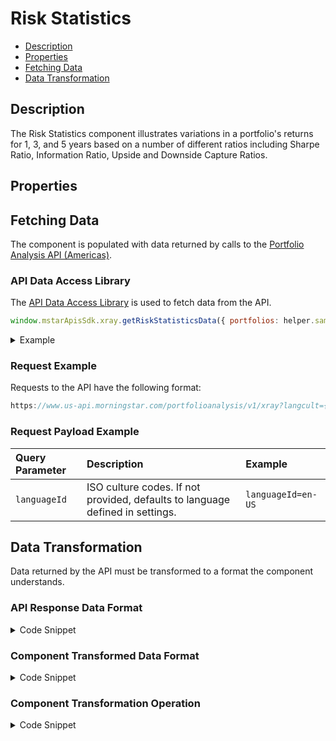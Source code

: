 
<Meta title="RiskStatistics" component={RiskStatistics} />

<style> {
  `
    details {
      padding: 10px;
      font-weight: bold;
      color: white;
      background: #3c3c3c;
    }
    summary {
      font-family: "Nunito Sans","San Francisco",BlinkMacSystemFont,"Segoe UI","Helvetica Neue",Helvetica,Arial,sans-serif;
      cursor: pointer;
    }
    .summary-text {
      padding-left: 5px;
      font-size: 15px;
    }
    .v-application--wrap {
        min-height: 100%
    }
  `}

</style>


# Risk Statistics

- [Description](#description)
- [Properties](#properties)
- [Fetching Data](#fetching-data)
- [Data Transformation](#data-transformation)

## Description

The Risk Statistics component illustrates variations in a portfolio's returns for 1, 3, and 5 years based on a number of different ratios including Sharpe Ratio, Information Ratio, Upside and Downside Capture Ratios.

<Canvas withSource="open" withToolbar>
  <Story id="components-riskstatistics--story-details"></Story>
</Canvas>

## Properties

<ArgsTable of={RiskStatistics} />

## Fetching Data

The component is populated with data returned by calls to the <a href={PORTFOLIO_ANALYSIS_AMERICAS_URL} target="_blank">Portfolio Analysis API (Americas)</a>.

<!--
- [API Data Access Library](#api-data-access-library)
- [Request Example](#request-example)
- [Request Payload Example](#request-payload-example)
-->

### API Data Access Library

The <a href={DATA_ACCESS_LIBRARY} target="_blank">API Data Access Library</a> is used to fetch data from the API.

``` javascript dark
window.mstarApisSdk.xray.getRiskStatisticsData({ portfolios: helper.sampleUsPortfolio, languageId: 'en-US' });
```
<details>
  <summary><span class="summary-text">Example</span></summary>

``` javascript dark
const sampleUsPortfolio = [
    {
        name: 'US demo portfolio - weight',
        totalValue: 10000,
        currency: 'USD',
        holdings: [
            {
                securityId: 'FOUSA06OEZ',
                weight: 30,
            },
            {
                securityId: 'FOUSA06IVV',
                weight: 50,
            },
            {
                securityId: 'F00000T770',
                weight: 20,
            },
        ],
        benchmark: {
            type: 'Standard',
            holdings: [
                {
                    securityId: 'XIUSA0010V',
                    weight: 100,
                },
            ],
        },
    },
];

window.mstarApisSdk.xray.getAssetAllocationBreakdown({ portfolios: sampleUsPortfolio, languageId: 'en-US' });

```
</details>

### Request Example

Requests to the API have the following format:

```javascript dark
https://www.us-api.morningstar.com/portfolioanalysis/v1/xray?langcult={{languageId}}

```

### Request Payload Example

| Query Parameter | Description|Example |
| :----------- | :--------| :----------- | 
| `languageId` | ISO culture codes. If not provided, defaults to language defined in settings. | `languageId=en-US` |


## Data Transformation

Data returned by the API must be transformed to a format the component understands.

<!--
- [API Response Data Format](#api-response-data-format)
- [Component Transformed Data Format](#component-transformed-data-format) 
- [Component Transformation Operation](#component-transformation-operation) 
-->

### API Response Data Format

<details>
  <summary><span class="summary-text">Code Snippet</span></summary>

```json dark
{
    "RiskStatistics": [
        {
            "AsOfDate": "2022-09-30T00:00:00",
            "TrailingTimePeriod": "Year1",
            "DataFrequency": "Monthly",
            "Portfolio": {
                "Mean": -19.25,
                "SharpeRatio": -1.16,
                "StandardDeviation": 16.4,
                "InformationRatio": -0.16,
                "TrackingError": 9.31,
                "SortinoRatio": -1.2,
                "ExcessReturn": -0.78
            },
            "Benchmark": {
                "Mean": -17.78,
                "SharpeRatio": -0.77,
                "StandardDeviation": 21.72,
                "SortinoRatio": -0.92
            },
            "Security": [
                {
                    "SecurityId": "FOUSA06OEZ",
                    "Weight": 30,
                    "RiskStatisticsItem": {
                        "Mean": -20.61132,
                        "SharpeRatio": -1.159,
                        "StandardDeviation": 19.073
                    }
                },
            ]
        },
        {
            "AsOfDate": "2022-09-30T00:00:00",
            "TrailingTimePeriod": "Year3",
            "DataFrequency": "Monthly",
            "Portfolio": {
                "Mean": 0.87,
                "SharpeRatio": 0.1,
                "StandardDeviation": 17.73,
                "InformationRatio": -0.83,
                "TrackingError": 8.04,
                "SortinoRatio": 0.13,
                "ExcessReturn": -2.03
            },
            "Benchmark": {
                "Mean": 7.58,
                "SharpeRatio": 0.44,
                "StandardDeviation": 20.9,
                "SortinoRatio": 0.64
            },
            "Security": [
                {
                    "SecurityId": "F00000T770",
                    "Weight": 20,
                    "RiskStatisticsItem": {
                        "Mean": -0.47966,
                        "SharpeRatio": -0.07,
                        "StandardDeviation": 9.494
                    }
                }
            ]
        },
    ],
    "MPTStatistics": [
        {
            "AsOfDate": "2022-09-30T00:00:00",
            "TrailingTimePeriod": "Year1",
            "DataFrequency": "Monthly",
            "Portfolio": {
                "Alpha": -8.24,
                "Beta": 0.7,
                "RSquared": 84.51
            }
        },
        {
            "AsOfDate": "2022-09-30T00:00:00",
            "TrailingTimePeriod": "Year3",
            "DataFrequency": "Monthly",
            "Portfolio": {
                "Alpha": -5.2,
                "Beta": 0.79,
                "RSquared": 86.97
            }
        },
    ],
    "Drawdown": {
        "AsOfDate": "2022-09-30T00:00:00",
        "Portfolio": {
            "PortfolioDrawdownItem": {
                "MaxDrawdown": -22.4446,
                "NoOfPeriods": 94,
                "PeakDate": "2020-02-01T00:00:00",
                "ValleyDate": "2020-04-30T00:00:00",
                "UpPercent": 0.585,
                "DownPercent": 0.415
            },
            "TimePeriods": [
                {
                    "id": "Month3",
                    "DrawdownItem": {
                        "MaxDrawdown": -4.0755,
                        "NoOfPeriods": 3,
                        "PeakDate": "2022-09-01T00:00:00",
                        "ValleyDate": "2022-09-30T00:00:00",
                        "UpPercent": 0.333,
                        "DownPercent": 0.667
                    }
                },
                {
                    "id": "Month6",
                    "DrawdownItem": {
                        "MaxDrawdown": -12.5895,
                        "NoOfPeriods": 6,
                        "PeakDate": "2022-05-01T00:00:00",
                        "ValleyDate": "2022-07-31T00:00:00",
                        "UpPercent": 0.333,
                        "DownPercent": 0.667
                    }
                },
                {
                    "id": "Year1",
                    "DrawdownItem": {
                        "MaxDrawdown": -15.5323,
                        "NoOfPeriods": 12,
                        "PeakDate": "2022-02-01T00:00:00",
                        "ValleyDate": "2022-07-31T00:00:00",
                        "UpPercent": 0.417,
                        "DownPercent": 0.583
                    }
                },
                {
                    "id": "Year2",
                    "DrawdownItem": {
                        "MaxDrawdown": -15.5323,
                        "NoOfPeriods": 24,
                        "PeakDate": "2022-02-01T00:00:00",
                        "ValleyDate": "2022-07-31T00:00:00",
                        "UpPercent": 0.542,
                        "DownPercent": 0.458
                    }
                },
                {
                    "id": "Year3",
                    "DrawdownItem": {
                        "MaxDrawdown": -22.4446,
                        "NoOfPeriods": 36,
                        "PeakDate": "2020-02-01T00:00:00",
                        "ValleyDate": "2020-04-30T00:00:00",
                        "UpPercent": 0.583,
                        "DownPercent": 0.417
                    }
                },
            ],
            "CalendarYear": [
                {
                    "id": "2020",
                    "CalenderYearDrawdownItem": {
                        "MaxDrawdown": -22.4446,
                        "NoOfPeriods": 12,
                        "PeakDate": "2020-02-01T00:00:00",
                        "ValleyDate": "2020-04-30T00:00:00",
                        "UpPercent": 0.583,
                        "DownPercent": 0.415
                    }
                },
                {
                    "id": "2021",
                    "CalenderYearDrawdownItem": {
                        "MaxDrawdown": -3.6251,
                        "NoOfPeriods": 12,
                        "PeakDate": "2021-12-01T00:00:00",
                        "ValleyDate": "2021-12-31T00:00:00",
                        "UpPercent": 0.667,
                        "DownPercent": 0.415
                    }
                },
                {
                    "id": "2022",
                    "CalenderYearDrawdownItem": {
                        "MaxDrawdown": -15.5323,
                        "NoOfPeriods": 9,
                        "PeakDate": "2022-02-01T00:00:00",
                        "ValleyDate": "2022-07-31T00:00:00",
                        "UpPercent": 0.333,
                        "DownPercent": 0.415
                    }
                }
            ]
        }
    },
    "CaptureRatio": {
        "AsOfDate": "2022-09-30T00:00:00",
        "Portfolio": {
            "Downside": {
                "TimePeriod": [
                    {
                        "Id": "Year1",
                        "Value": 81.53
                    },
                    {
                        "Id": "Year3",
                        "Value": 84.76
                    },
                    {
                        "Id": "Year5",
                        "Value": 83.02
                    }
                ]
            },
            "Upside": {
                "TimePeriod": [
                    {
                        "Id": "Year1",
                        "Value": 56.13
                    },
                    {
                        "Id": "Year3",
                        "Value": 67.76
                    },
                    {
                        "Id": "Year5",
                        "Value": 63.26
                    }
                ]
            }
        }
    }
}
```
</details>

### Component Transformed Data Format

<details>
  <summary><span class="summary-text">Code Snippet</span></summary>

```json dark
[
    {
        "name": "Sharpe Ratio",
        "year1": -1.16,
        "year3": 0.1,
        "year5": 0.08,
        "year10": null
    },
    {
        "name": "Information Ratio",
        "year1": -0.16,
        "year3": -0.83,
        "year5": -0.99,
        "year10": null
    },
    {
        "name": "Max Drawdown %",
        "month3": "-4.08",
        "month6": "-12.59",
        "year1": "-15.53",
        "year2": "-15.53",
        "year3": "-22.44",
        "year5": "-22.44",
        "year10": null
    },
    {
        "name": "Upside Capture Ratio",
        "year1": "56.13",
        "year3": "67.76",
        "year5": "63.26"
    },
    {
        "name": "Downside Capture Ratio",
        "year1": "81.53",
        "year3": "84.76",
        "year5": "83.02"
    }
]
```
</details>

### Component Transformation Operation

<details>
  <summary><span class="summary-text">Code Snippet</span></summary>

```javascript dark
  parsedModelData() {
    const xray = this.modelData;
    const riskStatistics = get(xray, 'RiskStatistics', []);
    const captureRatio = get(xray, 'CaptureRatio.Portfolio', []);
    const drawdown = get(xray, 'Drawdown.Portfolio', []);
    const statsDataPoints = [
        'SharpeRatio',
        'InformationRatio',
        'MaxDrawdown',
        'Upside',
        'Downside',
    ];
    const results = [];

    statsDataPoints.forEach((data) => {
        const result = {
            name: data,
        };
        const name = data.split(/(?=[A-Z])/);

        switch (true) {
        case Object.keys(riskStatistics[0].Portfolio).indexOf(data) > -1:
            riskStatistics.forEach((statsData) => {
                result[statsData.TrailingTimePeriod.toLowerCase()] = statsData.Portfolio[result.name] || null;
            });
            result.name = `${name[0]} ${name[1]}`;
            break;
        case Object.keys(captureRatio).indexOf(data) > -1:
            result.name = `${data} Capture Ratio`;
            captureRatio[data].TimePeriod.forEach((statsData) => {
                result[statsData.Id.toLowerCase()] = statsData.Value.toFixed(2);
            });
            break;
        case Object.keys(drawdown.PortfolioDrawdownItem).indexOf(data) > -1:
            result.name = `${name[0]} ${name[1]} %`;
            drawdown.TimePeriods.forEach((statsData) => {
                result[statsData.id.toLowerCase()] = statsData.DrawdownItem
                    ? statsData.DrawdownItem[data].toFixed(2) : null;
            });
            break;
        default:
            break;
        }
        results.push(result);
    });
    return results;
}
```
</details>
